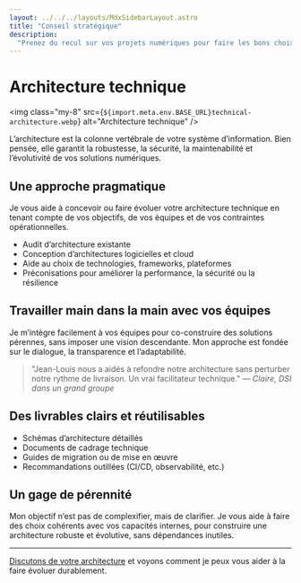 ```yaml
---
layout: ../../../layouts/MdxSidebarLayout.astro
title: "Conseil stratégique"
description:
  "Prenez du recul sur vos projets numériques pour faire les bons choix."
---
```



# Architecture technique

<img
  class="my-8"
  src={`${import.meta.env.BASE_URL}technical-architecture.webp`}
  alt="Architecture technique"
/>

L’architecture est la colonne vertébrale de votre système d’information. Bien
pensée, elle garantit la robustesse, la sécurité, la maintenabilité et
l’évolutivité de vos solutions numériques.

## Une approche pragmatique

Je vous aide à concevoir ou faire évoluer votre architecture technique en tenant
compte de vos objectifs, de vos équipes et de vos contraintes opérationnelles.

- Audit d’architecture existante
- Conception d’architectures logicielles et cloud
- Aide au choix de technologies, frameworks, plateformes
- Préconisations pour améliorer la performance, la sécurité ou la résilience

## Travailler main dans la main avec vos équipes

Je m’intègre facilement à vos équipes pour co-construire des solutions pérennes,
sans imposer une vision descendante. Mon approche est fondée sur le dialogue, la
transparence et l’adaptabilité.

> "Jean-Louis nous a aidés à refondre notre architecture sans perturber notre
> rythme de livraison. Un vrai facilitateur technique." — _Claire, DSI dans un
> grand groupe_

## Des livrables clairs et réutilisables

- Schémas d’architecture détaillés
- Documents de cadrage technique
- Guides de migration ou de mise en œuvre
- Recommandations outillées (CI/CD, observabilité, etc.)

## Un gage de pérennité

Mon objectif n’est pas de complexifier, mais de clarifier. Je vous aide à faire
des choix cohérents avec vos capacités internes, pour construire une
architecture robuste et évolutive, sans dépendances inutiles.

---

[Discutons de votre architecture](../fr/contact) et voyons comment je peux vous
aider à la faire évoluer durablement.
